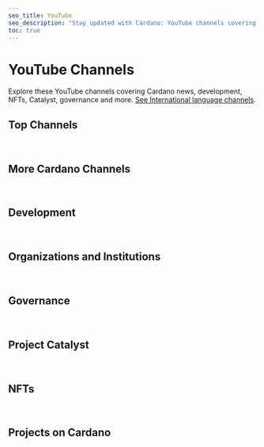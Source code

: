 ```yaml
---
seo_title: YouTube
seo_description: "Stay updated with Cardano: YouTube channels covering news, NFTs, podcasts, development, projects, Catalyst, Governance, and more."
toc: true
---
```



# YouTube Channels

Explore these YouTube channels covering Cardano news, development, NFTs, Catalyst, governance and more. [See International language channels](./youtube_international).

## Top Channels

<br />
<YoutubeChannelsTable projects={youtube_channels} filterBy="top" />

## More Cardano Channels

<br />
<YoutubeChannelsTable projects={youtube_channels} filterBy="general" />

## Development

<br />
<YoutubeChannelsTable projects={youtube_channels} filterBy="development" />

## Organizations and Institutions

<br />
<YoutubeChannelsTable projects={youtube_channels} filterBy="organization" />

## Governance

<br />
<YoutubeChannelsTable projects={youtube_channels} filterBy="governance" />

## Project Catalyst

<br />
<YoutubeChannelsTable projects={youtube_channels} filterBy="catalyst" />

## NFTs

<br />
<YoutubeChannelsTable projects={youtube_channels} filterBy="nft" />

## Projects on Cardano

<br />
<YoutubeChannelsTable projects={youtube_channels} filterBy="project" />
